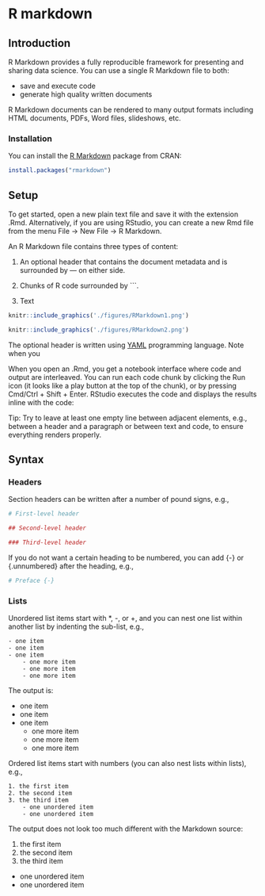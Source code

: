 # R markdown {#rmarkdown}

## Introduction

R Markdown provides a fully reproducible framework for presenting and sharing data science. You can use a single R Markdown file to both:

* save and execute code
* generate high quality written documents

R Markdown documents can be rendered to many output formats including HTML documents, PDFs, Word files, slideshows, etc.

### Installation

You can install the [R Markdown](https://rmarkdown.rstudio.com) package from CRAN:

```r
install.packages("rmarkdown")
```

## Setup

To get started, open a new plain text file and save it with the extension .Rmd. Alternatively, if you are using RStudio, you can create a new Rmd file from the menu File -> New File -> R Markdown.

An R Markdown file contains three types of content:

1. An optional header that contains the document metadata and is surrounded by --- on either side.

2. Chunks of R code surrounded by ```.

3. Text 


```r
knitr::include_graphics('./figures/RMarkdown1.png')
```

```r
knitr::include_graphics('./figures/RMarkdown2.png')
```

The optional header is written using [YAML](https://yaml.org) programming language. 
Note when you 

When you open an .Rmd, you get a notebook interface where code and output are interleaved. You can run each code chunk by clicking the Run icon (it looks like a play button at the top of the chunk), or by pressing Cmd/Ctrl + Shift + Enter. RStudio executes the code and displays the results inline with the code:

Tip: Try to leave at least one empty line between adjacent elements, e.g., between a header and a paragraph or between text and code, to ensure everything renders properly.

## Syntax

### Headers

Section headers can be written after a number of pound signs, e.g.,

```r
# First-level header

## Second-level header

### Third-level header

```

If you do not want a certain heading to be numbered, you can add {-} or {.unnumbered} after the heading, e.g.,

```r
# Preface {-}
```

### Lists

Unordered list items start with *, -, or +, and you can nest one list within another list by indenting the sub-list, e.g.,

```
- one item
- one item
- one item
    - one more item
    - one more item
    - one more item

```

The output is:

- one item
- one item
- one item
  - one more item
  - one more item
  - one more item

Ordered list items start with numbers (you can also nest lists within lists), e.g.,
```
1. the first item
2. the second item
3. the third item
    - one unordered item
    - one unordered item
```

The output does not look too much different with the Markdown source:

1. the first item
2. the second item
3. the third item
  - one unordered item
  - one unordered item
